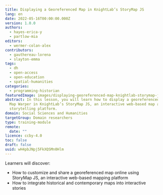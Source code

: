 ```yaml
---
title: Displaying a Georeferenced Map in KnightLab’s StoryMap JS
lang: en
date: 2022-05-16T00:00:00.000Z
version: 1.0.0
authors:
  - hayes-erica-y
  - partlow-mia
editors:
  - wermer-colan-alex
contributors:
  - gauthereau-lorena
  - slayton-emma
tags:
  - dh
  - open-access
  - open-education
  - spatial-humanities
categories:
  - programming-historian
featuredImage: images/displaying-georeferenced-map-knightlab-storymap-js.png
abstract: In this lesson, you will learn how to display a georeferenced map from
  Map Warper in KnightLab’s StoryMap JS, an interactive web-based map and
  storytelling platform.
domain: Social Sciences and Humanities
targetGroup: Domain researchers
type: training-module
remote:
  date: ""
licence: ccby-4.0
toc: false
draft: false
uuid: wH4pbJNpj5FkXQSMn0Hlm
---
```



Learners will discover:

- How to customize and share a georeferenced map online using StoryMap JS, an interactive web-based mapping platform
- How to integrate historical and contemporary maps into interactive stories
